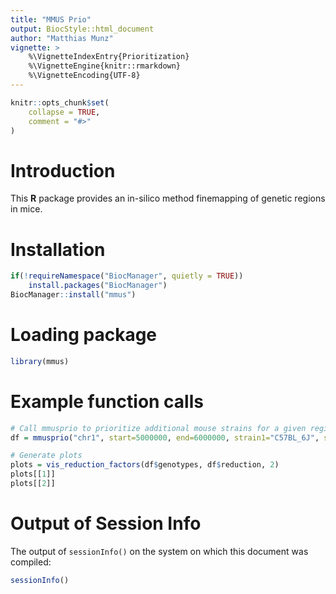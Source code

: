 ```yaml
---
title: "MMUS Prio"
output: BiocStyle::html_document
author: "Matthias Munz"
vignette: >
    %\VignetteIndexEntry{Prioritization}
    %\VignetteEngine{knitr::rmarkdown}
    %\VignetteEncoding{UTF-8}
---
```



```r
knitr::opts_chunk$set(
    collapse = TRUE,
    comment = "#>"
)
```

# Introduction
This **R** package provides an in-silico method finemapping of genetic regions in mice.


# Installation
```r
if(!requireNamespace("BiocManager", quietly = TRUE))
    install.packages("BiocManager")
BiocManager::install("mmus")
```

# Loading package
```r
library(mmus)
```

# Example function calls
```r
# Call mmusprio to prioritize additional mouse strains for a given region
df = mmusprio("chr1", start=5000000, end=6000000, strain1="C57BL_6J", strain2="AKR_J")

# Generate plots
plots = vis_reduction_factors(df$genotypes, df$reduction, 2)
plots[[1]]
plots[[2]]
```

# Output of Session Info
The output of ```sessionInfo()``` on the system
on which this document was compiled:
```r
sessionInfo()
```
